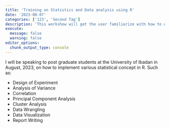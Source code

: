 ```yaml
---
title: 'Training on Statistics and Data analysis using R'
date: '2023-08-07'
categories: ['123', 'Second Tag']
description: 'This workshow will get the user familiarize with how to express themself in R using the Tidyverse'
execute: 
  message: false
  warning: false
editor_options: 
  chunk_output_type: console
---
```


I will be speaking to post graduate students at the University of Ibadan in August, 2023, on how to implement various statistical concept in R. Such as:

* Design of Experiment
* Analysis of Variance
* Correlation
* Principal Component Analysis
* Cluster Analysis
* Data Wrangling
* Data Visualization
* Report Writing
